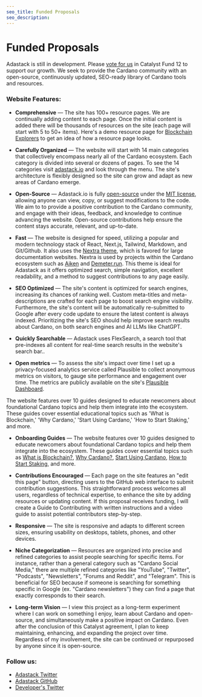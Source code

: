 ```yaml
---
seo_title: Funded Proposals
seo_description:
---
```


# Funded Proposals

Adastack is still in development. Please [vote for us](https://cardano.ideascale.com/c/idea/119612) in Catalyst Fund 12 to support our growth. We seek to provide the Cardano community with an open-source, continuously updated, SEO-ready library of Cardano tools and resources.

### Website Features:

- **Comprehensive** — The site has 100+ resource pages. We are continually adding content to each page. Once the initial content is added there will be thousands of resources on the site (each page will start with 5 to 50+ items). Here's a demo resource page for [Blockchain Explorers](https://www.adastack.io/on_chain/blockchain_explorers) to get an idea of how a resource page looks.

- **Carefully Organized** — The website will start with 14 main categories that collectively encompass nearly all of the Cardano ecosystem. Each category is divided into several or dozens of pages. To see the 14 categories visit [adastack.io](https://adastack.io) and look through the menu. The site's architecture is flexibly designed so the site can grow and adapt as new areas of Cardano emerge.

- **Open-Source** — Adastack.io is fully [open-source](https://github.com/adastackio/adastack.io) under the [MIT license](https://github.com/adastackio/adastack.io/blob/main/LICENSE), allowing anyone can view, copy, or suggest modifications to the code. We aim to to provide a positive contribution to the Cardano community, and engage with their ideas, feedback, and knowledge to continue advancing the website. Open-source contributions help ensure the content stays accurate, relevant, and up-to-date.

- **Fast** — The website is designed for speed, utilizing a popular and modern technology stack of React, Next.js, Tailwind, Markdown, and Git/Github. It also uses the [Nextra theme](https://nextra.site/), which is favored for large documentation websites. Nextra is used by projects within the Cardano ecosystem such as [Aiken](https://aiken-lang.org/fundamentals/getting-started) and [Demeter.run](https://docs.demeter.run/). This theme is ideal for Adastack as it offers optimized search, simple navigation, excellent readability, and a method to suggest contributions to any page easily.

- **SEO Optimized** — The site's content is optimized for search engines, increasing its chances of ranking well. Custom meta-titles and meta-descriptions are crafted for each page to boost search engine visibility. Furthermore, the site's content will be automatically re-submitted to Google after every code update to ensure the latest content is always indexed. Prioritizing the site's SEO should help improve search results about Cardano, on both search engines and AI LLMs like ChatGPT.

- **Quickly Searchable** — Adastack uses FlexSearch, a search tool that pre-indexes all content for real-time search results in the website's search bar..

- **Open metrics** — To assess the site's impact over time I set up a privacy-focused analytics service called Plausible to collect anonymous metrics on visitors, to gauge site performance and engagement over time. The metrics are publicly available on the site's [Plausible Dashboard](https://plausible.io/adastack.io).

The website features over 10 guides designed to educate newcomers about foundational Cardano topics and help them integrate into the ecosystem. These guides cover essential educational topics such as 'What is Blockchain,' 'Why Cardano,' 'Start Using Cardano,' 'How to Start Staking,' and more.

- **Onboarding Guides** — The website features over 10 guides designed to educate newcomers about foundational Cardano topics and help them integrate into the ecosystem. These guides cover essential topics such as [What is Blockchain?](https://www.adastack.io/intro_to_cardano/what_is_blockchain), [Why Cardano?](https://www.adastack.io/intro_to_cardano/why_cardano), [Start Using Cardano](https://www.adastack.io/intro_to_cardano/start_using_cardano), [How to Start Staking](https://www.adastack.io/staking/how_to_start_staking), and more.

- **Contributions Encouraged** — Each page on the site features an "edit this page" button, directing users to the GitHub web interface to submit contribution suggestions. This straightforward process welcomes all users, regardless of technical expertise, to enhance the site by adding resources or updating content. If this proposal receives funding, I will create a Guide to Contributing with written instructions and a video guide to assist potential contributors step-by-step.

- **Responsive** — The site is responsive and adapts to different screen sizes, ensuring usability on desktops, tablets, phones, and other devices.

- **Niche Categorization** — Resources are organized into precise and refined categories to assist people searching for specific items. For instance, rather than a general category such as "Cardano Social Media," there are multiple refined categories like "YouTube", "Twitter", "Podcasts", "Newsletters", "Forums and Reddit", and "Telegram". This is beneficial for SEO because if someone is searching for something specific in Google (ex. "Cardano newsletters") they can find a page that exactly corresponds to their search.

- **Long-term Vision** — I view this project as a long-term experiment where I can work on something I enjoy, learn about Cardano and open-source, and simultaneously make a positive impact on Cardano. Even after the conclusion of this Catalyst agreement, I plan to keep maintaining, enhancing, and expanding the project over time. Regardless of my involvement, the site can be continued or repurposed by anyone since it is open-source.

### Follow us:

- [Adastack Twitter](https://twitter.com/adastackio)
- [Adastack GitHub](https://github.com/adastackio/adastack.io)
- [Developer's Twitter](https://twitter.com/tuckertriggs)

